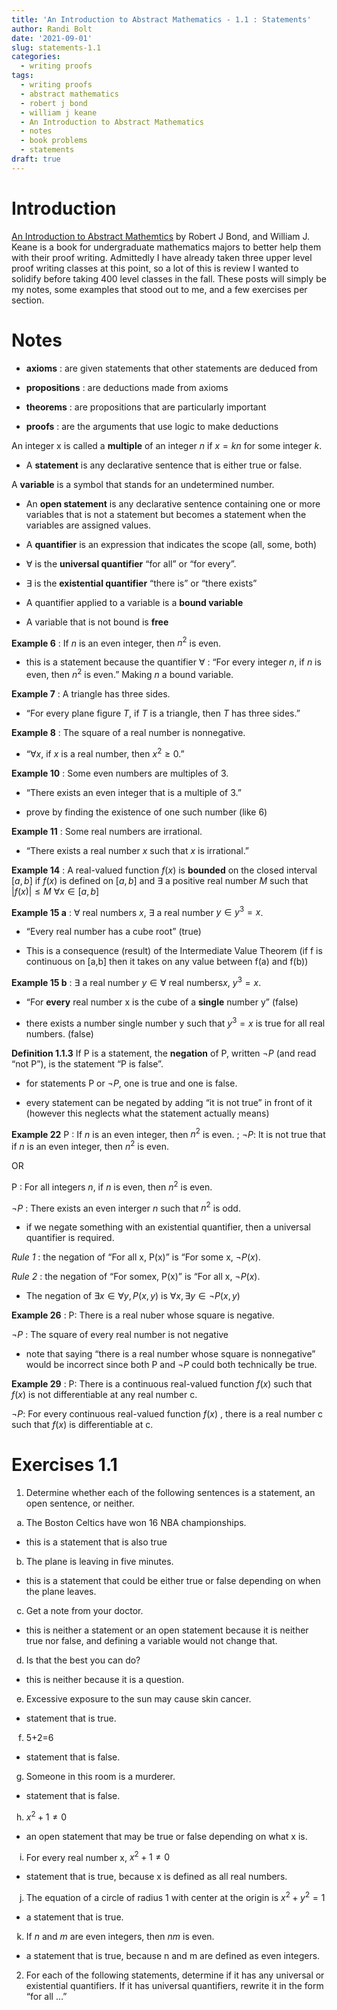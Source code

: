 ```yaml
---
title: 'An Introduction to Abstract Mathematics - 1.1 : Statements'
author: Randi Bolt
date: '2021-09-01'
slug: statements-1.1
categories:
  - writing proofs
tags:
  - writing proofs
  - abstract mathematics
  - robert j bond
  - william j keane
  - An Introduction to Abstract Mathematics
  - notes
  - book problems
  - statements
draft: true
---
```


# Introduction

[An Introduction to Abstract Mathemtics](https://www.amazon.com/Introduction-Abstract-Mathematics-Robert-Bond/dp/1577665392) by Robert J Bond, and William J. Keane is a book for undergraduate mathematics majors to better help them with their proof writing. Admittedly I have already taken three upper level proof writing classes at this point, so a lot of this is review I wanted to solidify before taking 400 level classes in the fall. These posts will simply be my notes, some examples that stood out to me, and a few exercises per section. 

# Notes

* **axioms** : are given statements that other statements are deduced from

* **propositions** : are deductions made from axioms 

* **theorems** : are propositions that are particularly important 

* **proofs** : are the arguments that use logic to make deductions 

An integer x is called a **multiple** of an integer _n_ if $x=kn$ for some integer _k_. 

* A **statement** is any declarative sentence that is either true or false. 

A **variable** is a symbol that stands for an undetermined number. 

* An **open statement** is any declarative sentence containing one or more variables that is not a statement but becomes a statement when the variables are assigned values. 

* A **quantifier** is an expression that indicates the scope (all, some, both)

* $\forall$ is the **universal quantifier** "for all" or "for every".

* $\exists$ is the **existential quantifier** "there is" or "there exists" 

* A quantifier applied to a variable is a **bound variable**

* A variable that is not bound is **free**

**Example 6** : If _n_ is an even integer, then $n^2$ is even. 

- this is a statement because the quantifier $\forall$ : "For every integer _n_, if _n_ is even, then $n^2$ is even." Making _n_ a bound variable. 

**Example 7** : A triangle has three sides. 

- "For every plane figure _T_, if _T_ is a triangle, then _T_ has three sides."

**Example 8** : The square of a real number is nonnegative. 

- "$\forall x$, if $x$ is a real number, then $x^2\geq 0$." 

**Example 10** : Some even numbers are multiples of 3. 

- "There exists an even integer that is a multiple of 3."

- prove by finding the existence of one such number (like 6)

**Example 11** : Some real numbers are irrational.

- "There exists  a real number _x_ such that _x_ is irrational." 

**Example 14** : A real-valued function $f(x)$ is **bounded** on the closed interval $[a,b]$ if $f(x)$ is defined on $[a,b]$ and $\exists$ a positive real number $M$ such that $|f(x)|\leq M$ $\forall x\in[a,b]$

**Example 15 a** : $\forall$ real numbers $x$, $\exists$ a real number $y\in y^3 =x$. 

- "Every real number has a cube root" (true)

- This is a consequence (result) of the Intermediate Value Theorem (if f is continuous on [a,b] then it takes on any value between f(a) and f(b))

**Example 15 b** : $\exists$ a real number $y\in \forall$ real numbers$x$, $y^3 =x$.

- "For **every** real number x is the cube of a **single** number y" (false)

- there exists a number single number y such that $y^3=x$ is true for all real numbers. (false) 

**Definition 1.1.3** If P is a statement, the **negation** of P, written $\neg P$ (and read "not P"), is the statement "P is false". 

- for statements P or $\neg P$, one is true and one is false. 

- every statement can be negated by adding "it is not true" in front of it (however this neglects what the statement actually means)

**Example 22** P : If _n_ is an even integer, then $n^2$ is even. ; $\neg P$: It is not true that if _n_ is an even integer, then $n^2$ is even. 

OR

P : For all integers _n_, if _n_ is even, then $n^2$ is even.

$\neg P$ : There exists an even interger _n_ such that $n^2$ is odd. 

* if we negate something with an existential quantifier, then a universal quantifier is required. 

_Rule 1_ : the negation of "For all x, P(x)" is "For some x, $\neg P(x)$. 

_Rule 2_ : the negation of "For somex, P(x)" is "For all x, $\neg P(x)$.

* The negation of $\exists x \in \forall y, P(x,y)$ is $\forall x, \exists y\in\neg P(x,y)$

**Example 26** : P: There is a real nuber whose square is negative. 

$\neg P$ : The square of every real number is not negative 

- note that saying "there is a real number whose square is nonnegative" would be incorrect since both P and $\neg P$ could both technically be true. 

**Example 29** : P: There is a continuous real-valued function $f(x)$ such that $f(x)$ is not differentiable at any real number c. 

$\neg P$: For every continuous real-valued function $f(x)$ , there is a real number c such that $f(x)$ is differentiable at c. 

# Exercises 1.1

1. Determine whether each of the following sentences is a statement, an open sentence, or neither.

(a) The Boston Celtics have won 16 NBA championships. 

- this is a statement that is also true 

(b) The plane is leaving in five minutes.

- this is a statement that could be either true or false depending on when the plane leaves. 

(c) Get a note from your doctor.

- this is neither a statement or an open statement because it is neither true nor false, and defining a variable would not change that. 

(d) Is that the best you can do?

- this is neither because it is a question. 

(e) Excessive exposure to the sun may cause skin cancer. 

- statement that is true.

(f) 5+2=6

- statement that is false. 

(g) Someone in this room is a murderer. 

- statement that is false. 

(h) $x^2+1\ne 0$

- an open statement that may be true or false depending on what x is. 

(i) For every real number x, $x^2+1\ne 0$

- statement that is true, because x is defined as all real numbers.

(j) The equation of a circle of radius 1 with center at the origin is $x^2+y^2=1$

- a statement that is true.

(k) If _n_ and _m_ are even integers, then _nm_ is even. 

- a statement that is true, because n and m are defined as even integers. 

2. For each of the following statements, determine if it has any universal or existential quantifiers. If it has universal quantifiers, rewrite it in the form "for all ..." 


